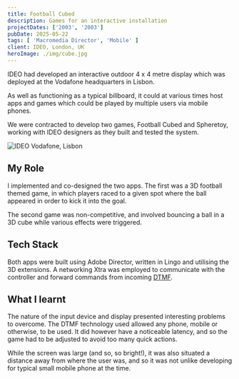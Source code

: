 ```yaml
---
title: Football Cubed
description: Games for an interactive installation
projectDates: ['2003', '2003']
pubDate: 2025-05-22
tags: [ 'Macromedia Director', 'Mobile' ]
client: IDEO, London, UK
heroImage: ./img/cube.jpg
---
```



IDEO had developed an interactive outdoor 4 x 4 metre display which was deployed 
at the Vodafone headquarters in Lisbon.

As well as functioning as a typical billboard, it could at various times host apps 
and games which could be played by multiple users via mobile phones.

We were contracted to develop two games, Football Cubed and Spheretoy, working with IDEO designers 
as they built and tested the system.

![IDEO Vodafone, Lisbon](file:///media/cube.jpg)


## My Role

I implemented and co-designed the two apps. The first was a 3D football themed game, 
in which players raced to a given spot where the ball appeared in order to kick it 
into the goal. 

The second game was non-competitive, and involved bouncing a ball in a 3D cube while 
various effects were triggered.


## Tech Stack

Both apps were built using Adobe Director, written in Lingo and utilising the 3D 
extensions. A networking Xtra was employed to communicate with the controller and 
forward commands from incoming 
[DTMF](https://en.wikipedia.org/wiki/Dual-tone_multi-frequency_signaling).


## What I learnt

The nature of the input device and display presented interesting problems to overcome. 
The DTMF technology used allowed any phone, mobile or otherwise, to be used. It did 
however have a noticeable latency, and so the game had to be adjusted to avoid too many 
quick actions.

While the screen was large (and so, so bright!), it was also situated a distance away 
from where the user was, and so it was not unlike developing for typical small mobile 
phone at the time.

